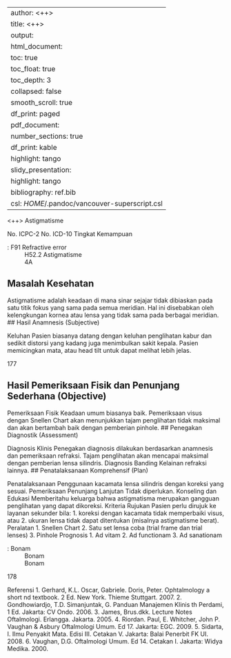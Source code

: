
---
author: <++>
title: <++>
output:
  html_document:
    toc: true
    toc_float: true
    toc_depth: 3
    collapsed: false
    smooth_scroll: true
    df_print: paged
  pdf_document:
    number_sections: true
    df_print: kable
    highlight: tango
  slidy_presentation:
    highlight: tango
bibliography: ref.bib
csl: $HOME$/.pandoc/vancouver-superscript.csl
---

<++>
Astigmatisme

No. ICPC-2
No. ICD-10
Tingkat Kemampuan

: F91 Refractive error
: H52.2 Astigmatisme
: 4A

## Masalah Kesehatan

Astigmatisme adalah keadaan di mana sinar sejajar tidak dibiaskan pada satu
titik fokus yang sama pada semua meridian. Hal ini disebabkan oleh
kelengkungan kornea atau lensa yang tidak sama pada berbagai meridian.
## Hasil Anamnesis (Subjective)

Keluhan
Pasien biasanya datang dengan keluhan penglihatan kabur dan sedikit distorsi
yang kadang juga menimbulkan sakit kepala. Pasien memicingkan mata, atau
head tilt untuk dapat melihat lebih jelas.

177

## Hasil Pemeriksaan Fisik dan Penunjang Sederhana (Objective)

Pemeriksaan Fisik
Keadaan umum biasanya baik.
Pemeriksaan visus dengan Snellen Chart akan menunjukkan tajam
penglihatan tidak maksimal dan akan bertambah baik dengan pemberian
pinhole.
## Penegakan Diagnostik (Assessment)

Diagnosis Klinis
Penegakan diagnosis dilakukan berdasarkan anamnesis dan pemeriksaan
refraksi. Tajam penglihatan akan mencapai maksimal dengan pemberian lensa
silindris.
Diagnosis Banding
Kelainan refraksi lainnya.
## Penatalaksanaan Komprehensif (Plan)

Penatalaksanaan
Penggunaan kacamata lensa silindris dengan koreksi yang sesuai.
Pemeriksaan Penunjang Lanjutan
Tidak diperlukan.
Konseling dan Edukasi
Memberitahu keluarga bahwa astigmatisma merupakan gangguan penglihatan
yang dapat dikoreksi.
Kriteria Rujukan
Pasien perlu dirujuk ke layanan sekunder bila:
1. koreksi dengan kacamata tidak memperbaiki visus, atau
2. ukuran lensa tidak dapat ditentukan (misalnya astigmatisme berat).
Peralatan
1. Snellen Chart
2. Satu set lensa coba (trial frame dan trial lenses)
3. Pinhole
Prognosis
1. Ad vitam
2. Ad functionam
3. Ad sanationam

: Bonam
: Bonam
: Bonam

178

Referensi
1. Gerhard, K.L. Oscar, Gabriele. Doris, Peter. Ophtalmology a short
nd
textbook. 2 Ed. New York. Thieme Stuttgart. 2007.
2. Gondhowiardjo, T.D. Simanjuntak, G. Panduan Manajemen Klinis
th
Perdami, 1 Ed. Jakarta: CV Ondo. 2006.
3. James, Brus.dkk. Lecture Notes Oftalmologi. Erlangga. Jakarta. 2005.
4. Riordan. Paul, E. Whitcher, John P. Vaughan & Asbury Oftalmologi Umum.
Ed 17. Jakarta: EGC. 2009.
5. Sidarta, I. Ilmu Penyakit Mata. Edisi III. Cetakan V. Jakarta: Balai Penerbit
FK UI. 2008.
6. Vaughan, D.G. Oftalmologi Umum. Ed 14. Cetakan I. Jakarta: Widya
Medika. 2000.
